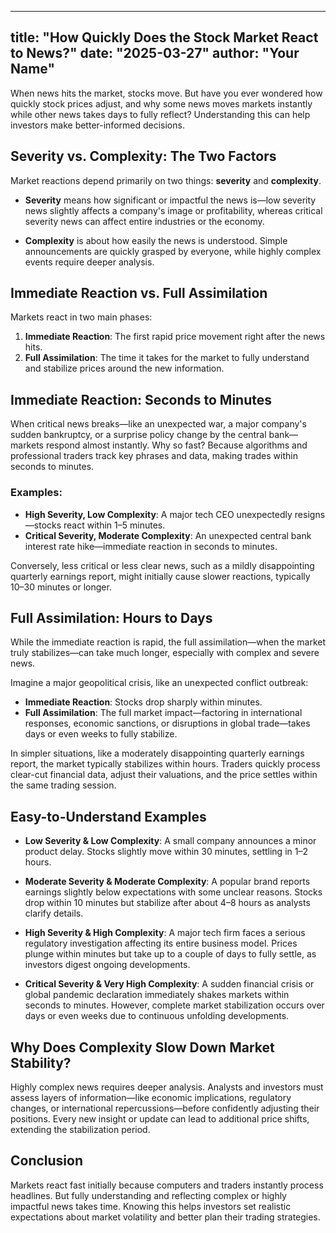 
---
title: "How Quickly Does the Stock Market React to News?"
date: "2025-03-27"
author: "Your Name"
---

When news hits the market, stocks move. But have you ever wondered how quickly stock prices adjust, and why some news moves markets instantly while other news takes days to fully reflect? Understanding this can help investors make better-informed decisions.

## Severity vs. Complexity: The Two Factors

Market reactions depend primarily on two things: **severity** and **complexity**.

- **Severity** means how significant or impactful the news is—low severity news slightly affects a company's image or profitability, whereas critical severity news can affect entire industries or the economy.

- **Complexity** is about how easily the news is understood. Simple announcements are quickly grasped by everyone, while highly complex events require deeper analysis.

## Immediate Reaction vs. Full Assimilation

Markets react in two main phases:

1. **Immediate Reaction**: The first rapid price movement right after the news hits.
2. **Full Assimilation**: The time it takes for the market to fully understand and stabilize prices around the new information.

## Immediate Reaction: Seconds to Minutes

When critical news breaks—like an unexpected war, a major company's sudden bankruptcy, or a surprise policy change by the central bank—markets respond almost instantly. Why so fast? Because algorithms and professional traders track key phrases and data, making trades within seconds to minutes.

### Examples:

- **High Severity, Low Complexity**: A major tech CEO unexpectedly resigns—stocks react within 1–5 minutes.
- **Critical Severity, Moderate Complexity**: An unexpected central bank interest rate hike—immediate reaction in seconds to minutes.

Conversely, less critical or less clear news, such as a mildly disappointing quarterly earnings report, might initially cause slower reactions, typically 10–30 minutes or longer.

## Full Assimilation: Hours to Days

While the immediate reaction is rapid, the full assimilation—when the market truly stabilizes—can take much longer, especially with complex and severe news.

Imagine a major geopolitical crisis, like an unexpected conflict outbreak:

- **Immediate Reaction**: Stocks drop sharply within minutes.
- **Full Assimilation**: The full market impact—factoring in international responses, economic sanctions, or disruptions in global trade—takes days or even weeks to fully stabilize.

In simpler situations, like a moderately disappointing quarterly earnings report, the market typically stabilizes within hours. Traders quickly process clear-cut financial data, adjust their valuations, and the price settles within the same trading session.

## Easy-to-Understand Examples

- **Low Severity & Low Complexity**: A small company announces a minor product delay. Stocks slightly move within 30 minutes, settling in 1–2 hours.

- **Moderate Severity & Moderate Complexity**: A popular brand reports earnings slightly below expectations with some unclear reasons. Stocks drop within 10 minutes but stabilize after about 4–8 hours as analysts clarify details.

- **High Severity & High Complexity**: A major tech firm faces a serious regulatory investigation affecting its entire business model. Prices plunge within minutes but take up to a couple of days to fully settle, as investors digest ongoing developments.

- **Critical Severity & Very High Complexity**: A sudden financial crisis or global pandemic declaration immediately shakes markets within seconds to minutes. However, complete market stabilization occurs over days or even weeks due to continuous unfolding developments.

## Why Does Complexity Slow Down Market Stability?

Highly complex news requires deeper analysis. Analysts and investors must assess layers of information—like economic implications, regulatory changes, or international repercussions—before confidently adjusting their positions. Every new insight or update can lead to additional price shifts, extending the stabilization period.

## Conclusion

Markets react fast initially because computers and traders instantly process headlines. But fully understanding and reflecting complex or highly impactful news takes time. Knowing this helps investors set realistic expectations about market volatility and better plan their trading strategies.
